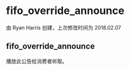 # fifo_override_announce 

 由 Ryan Harris 创建，上次修改时间为 2018.02.07

## fifo_override_announce

播放此公告给消费者听取。
